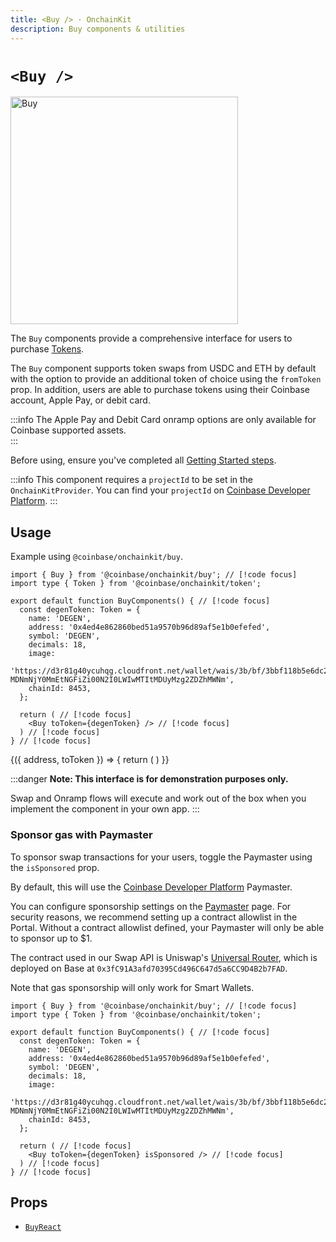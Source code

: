 ```yaml
---
title: <Buy /> · OnchainKit
description: Buy components & utilities
---
```



# `<Buy />`

<img alt="Buy"
  src="https://onchainkit.xyz/assets/buy.gif"
  height="364"/>

The `Buy` components provide a comprehensive interface for users to purchase [Tokens](/builderkits/onchainkit/token/types#token).

The `Buy` component supports token swaps from USDC and ETH by default with the option to provide an additional token of choice using the `fromToken` prop. In addition, users are able to purchase tokens using their Coinbase account, Apple Pay, or debit card.

:::info
The Apple Pay and Debit Card onramp options are only available for Coinbase supported assets.  
:::

Before using, ensure you've completed all [Getting Started steps](/builderkits/onchainkit/getting-started).

:::info
This component requires a `projectId` to be set in the `OnchainKitProvider`. You can find your `projectId` on [Coinbase Developer Platform](https://portal.cdp.coinbase.com/products/onchainkit).
:::

## Usage

Example using `@coinbase/onchainkit/buy`.

```tsx twoslash
import { Buy } from '@coinbase/onchainkit/buy'; // [!code focus]
import type { Token } from '@coinbase/onchainkit/token';

export default function BuyComponents() { // [!code focus]
  const degenToken: Token = {
    name: 'DEGEN',
    address: '0x4ed4e862860bed51a9570b96d89af5e1b0efefed',
    symbol: 'DEGEN',
    decimals: 18,
    image:
    'https://d3r81g40ycuhqg.cloudfront.net/wallet/wais/3b/bf/3bbf118b5e6dc2f9e7fc607a6e7526647b4ba8f0bea87125f971446d57b296d2-MDNmNjY0MmEtNGFiZi00N2I0LWIwMTItMDUyMzg2ZDZhMWNm',
    chainId: 8453,
  };

  return ( // [!code focus]
    <Buy toToken={degenToken} /> // [!code focus]
  ) // [!code focus]
} // [!code focus]

```

<App>
  <BuyWrapper>
    {({ address, toToken }) => {
      return (
        <Buy toToken={toToken} disabled />
      )
    }}
  </BuyWrapper>
</App>

:::danger
**Note: This interface is for demonstration purposes only.**

Swap and Onramp flows will execute and work out of the box when you implement the component in your own app.
:::

### Sponsor gas with Paymaster

To sponsor swap transactions for your users, toggle the Paymaster using the `isSponsored` prop.

By default, this will use the [Coinbase Developer Platform](https://portal.cdp.coinbase.com/products/bundler-and-paymaster) Paymaster.

You can configure sponsorship settings on the [Paymaster](https://portal.cdp.coinbase.com/products/bundler-and-paymaster) page.
For security reasons, we recommend setting up a contract allowlist in the Portal. Without a contract allowlist defined, your Paymaster will only be able to sponsor up to $1.

The contract used in our Swap API is Uniswap's [Universal Router](https://basescan.org/address/0x3fC91A3afd70395Cd496C647d5a6CC9D4B2b7FAD), which is deployed on Base at `0x3fC91A3afd70395Cd496C647d5a6CC9D4B2b7FAD`.

Note that gas sponsorship will only work for Smart Wallets.

```tsx twoslash
import { Buy } from '@coinbase/onchainkit/buy'; // [!code focus]
import type { Token } from '@coinbase/onchainkit/token';

export default function BuyComponents() { // [!code focus]
  const degenToken: Token = {
    name: 'DEGEN',
    address: '0x4ed4e862860bed51a9570b96d89af5e1b0efefed',
    symbol: 'DEGEN',
    decimals: 18,
    image:
    'https://d3r81g40ycuhqg.cloudfront.net/wallet/wais/3b/bf/3bbf118b5e6dc2f9e7fc607a6e7526647b4ba8f0bea87125f971446d57b296d2-MDNmNjY0MmEtNGFiZi00N2I0LWIwMTItMDUyMzg2ZDZhMWNm',
    chainId: 8453,
  };

  return ( // [!code focus]
    <Buy toToken={degenToken} isSponsored /> // [!code focus]
  ) // [!code focus]
} // [!code focus]
```

## Props

- [`BuyReact`](/builderkits/onchainkit/buy/types#buyreact)
